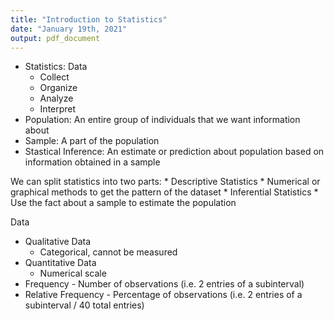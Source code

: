 ```yaml
---
title: "Introduction to Statistics"
date: "January 19th, 2021"
output: pdf_document
---
```


* Statistics: Data
  * Collect
  * Organize
  * Analyze
  * Interpret
* Population: An entire group of individuals that we want information about
* Sample: A part of the population
* Stastical Inference: An estimate or prediction about population based on information obtained in a sample

We can split statistics into two parts:
* Descriptive Statistics
  * Numerical or graphical methods to get the pattern of the dataset
* Inferential Statistics
  * Use the fact about a sample to estimate the population

Data

* Qualitative Data
  * Categorical, cannot be measured
* Quantitative Data
  * Numerical scale

* Frequency - Number of observations (i.e. 2 entries of a subinterval)
* Relative Frequency - Percentage of observations (i.e. 2 entries of a subinterval / 40 total entries)
